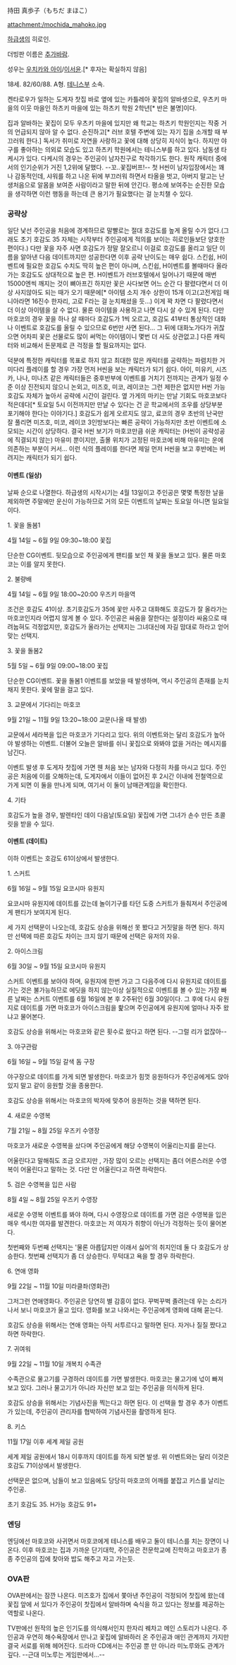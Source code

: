 持田 真歩子（もちだ まほこ）

attachment:/mochida_mahoko.jpg

[[하급생]]의 히로인.

더빙판 이름은 [[추가바람]].

성우는 [[우치카와 아이]]/[[이서윤]].[* 후자는 확실하지 않음]

18세. 82/60/88. A형. [[테니스]]부 소속.

켄타로우가 일하는 도게자 찻집 바로 옆에 있는 카틀레아 꽃집의 알바생으로, 우츠키 마을의 이웃 마을인 하츠키 마을에 있는 하츠키 학원 2학년[* 반은 불명]이다. 

집과 알바하는 꽃집이 모두 우츠키 마을에 있지만 왜 학교는 하츠키 학원인지는 작중 거의 언급되지 않아 알 수 없다. 순진하고[* 러브 호텔 주변에 있는 자기 집을 소개할 때 부끄러워 한다.] 독서가 취미로 자연을 사랑하고 꽃에 대해 상당히 지식이 높다. 하지만 야구를 좋아하는 의외로 모습도 있고 하츠키 학원에서는 테니스부를 하고 있다. 남동생 타케시가 있다. 다케시의 경우는 주인공이 남자친구로 착각하기도 한다. 원작 캐릭터 중에서의 인기순위가 거진 1,2위에 달했다. --꼬..꽃집버프!-- 첫 H씬이 남자입장에서는 꽤나 감동적인데, 샤워를 하고 나온 뒤에 부끄러워 하면서 타올을 벗고, 아버지 말고는 난생처음으로 알몸을 보여준 사람이라고 말한 뒤에 안긴다. 평소에 보여주는 순진한 모습을 생각하면 이런 행동을 하는데 큰 용기가 필요했다는 걸 눈치챌 수 있다.

=== 공략상 ===
일단 낯선 주인공을 처음에 경계하므로 말빨로는 절대 호감도를 높게 올릴 수가 없다.(그래도 초기 호감도 35 자체는 시작부터 주인공에게 적의를 보이는 히로인들보단 양호한 편이다.) 다만 꽃을 자주 사면 호감도가 정말 잘오르니 이걸로 호감도를 올리고 일단 이름을 알아낸 다음 데이트까지만 성공한다면 이후 공략 난이도는 매우 쉽다. 스킨쉽, H이벤트에 필요한 호감도 수치도 딱히 높은 편이 아니며, 스킨쉽, H이벤트를 볼때마다 올라가는 호감도도 상대적으로 높은 편. H이벤트가 러브호텔에서 일어나기 때문에 매번 15000엔씩 깨지는 것이 뼈아프긴 하지만 꽃은 사다보면 어느 순간 다 팔렸다면서 더 이상 사지않아도 되는 때가 오기 때문에[* 아이템 소지 개수 상한이 15개 이고(고전게임 매니아라면 16진수 한자리, 고로 F라는 걸 눈치채셨을 듯...) 이게 꽉 차면 다 팔렸다면서 더 이상 아이템을 살 수 없다. 물론 아이템을 사용하고 나면 다시 살 수 있게 된다. 다만 마호코의 경우 꽃을 하나 살 때마다 호감도가 1씩 오르고, 호감도 41부터 통상적인 대화나 이벤트로 호감도를 올릴 수 있으므로 6번만 사면 된다... 그 뒤에 대화노가다가 귀찮으면 어차피 꽃은 선물로도 많이 써먹는 아이템이니 몇번 더 사도 상관없고.] 다른 캐릭터와 비교해서 돈문제로 큰 걱정을 할 필요까지는 없다. 

덕분에 특정한 캐릭터를 목표로 하지 않고 최대한 많은 캐릭터를 공략하는 파렴치한 거미다리 플레이를 할 경우 가장 먼저 H씬을 보는 캐릭터가 되기 쉽다. 아이, 미유키, 시즈카, 나나, 미나츠 같은 캐릭터들은 중후반부에 이벤트를 거치기 전까지는 관계가 일정 수준 이상 진전되지 않으니 논외고, 미즈호, 미코, 레이코는 그런 제한은 없지만 H씬 가능 호감도 자체가 높아서 공략에 시간이 걸린다. 옆 가게의 마키는 만날 기회도 마호코보다 적은데다[* 토요일 5시 이전까지만 만날 수 있다는 건 곧 학교에서의 조우를 상당부분 포기해야 한다는 이야기다.] 호감도가 쉽게 오르지도 않고, 료코의 경우 초반의 난국만 잘 풀리면 미즈호, 미코, 레이코 3인방보다는 빠른 공략이 가능하지만 초반 이벤트에 소모되는 시간이 상당하다. 결국 H씬 보기가 마호코만큼 쉬운 캐릭터는 (H씬이 공략성공에 직결되지 않는) 마유미 뿐이지만, 출몰 위치가 고정된 마호코에 비해 마유미는 운에 의존하는 부분이 커서... 이런 식의 플레이를 한다면 제일 먼저 H씬을 보고 후반에는 버려지는 캐릭터가 되기 쉽다.

==== 이벤트 (일상) ====

날짜 순으로 나열한다. 하급생의 시작시기는 4월 13일이고 주인공은 몇몇 특정한 날을 제외하면 주말에만 운신이 가능하므로 거의 모든 이벤트의 날짜는 토요일 아니면 일요일이다.

1. 꽃을 돌봄1

4월 14일 ~ 6월 9일 09:30~18:00 꽃집 

단순한 CG이벤트. 뒷모습으로 주인공에게 팬티를 보인 채 꽃을 돌보고 있다. 물론 마호코는 이를 알지 못한다. 

2. 불량배

4월 14일 ~ 6월 9일 18:00~20:00 우즈키 마을역 

조건은 호감도 41이상. 초기호감도가 35에 꽃만 사주고 대화해도 호감도가 잘 올라가는 마호코인지라 어렵지 않게 볼 수 있다. 주인공은 싸움을 잘한다는 설정이라 싸움으로 때려눕혀도 걱정없지만, 호감도가 올라가는 선택지는 그녀대신에 자길 맘대로 하라고 얻어맞는 선택지.


3. 꽃을 돌봄2

5월 5일 ~ 6월 9일 09:00~18:00 꽃집

단순한 CG이벤트. 꽃을 돌봄1 이벤트를 보았을 때 발생하며, 역시 주인공의 존재를 눈치채지 못한다. 꽃에 말을 걸고 있다.

3. 교문에서 기다리는 마호코

9월 21일 ~ 11월 9일 13:20~18:00 교문(나올 때 발생)

교문에서 세라복을 입은 마호코가 기다리고 있다. 위의 이벤트와는 달리 호감도가 높아야 발생하는 이벤트. 더불어 오늘은 알바를 쉬니 꽃집으로 와봐야 없을 거라는 메시지를 남긴다.

이벤트 발생 후 도게자 찻집에 가면 웬 처음 보는 남자와 다정히 차를 마시고 있다. 주인공은 처음에 이를 오해하는데, 도게자에서 이들이 없어진 후 2시간 이내에 전철역으로 가게 되면 이 둘을 만나게 되며, 여기서 이 둘이 남매관계임을 확인한다.

4. 기타

호감도가 높을 경우, 발렌타인 데이 다음날(토요일) 꽃집에 가면 그녀가 손수 만든 초콜릿을 받을 수 있다.

==== 이벤트 (데이트) ====

이하 이벤트는 호감도 61이상에서 발생한다.

1. 스커트

6월 16일 ~ 9월 15일 요코시마 유원지

요코시마 유원지에 데이트를 갔는데 놀이기구를 타던 도중 스커트가 들춰져서 주인공에게 팬티가 보여지게 된다.

세 가지 선택문이 나오는데, 호감도 상승을 위해선 못 봤다고 거짓말을 하면 된다. 하지만 선택에 따른 호감도 차이는 크지 않기 때문에 선택은 유저의 자유.

2. 아이스크림

6월 30일 ~ 9월 15일 요코시마 유원지

스커트 이벤트를 보아야 하며, 유원지에 한번 가고 그 다음주에 다시 유원지로 데이트를 가는 것은 불가능하므로 에딧을 하지 않는이상 실질적으로 이벤트를 볼 수 있는 가장 빠른 날짜는 스커트 이벤트를 6월 16일에 본 후 2주뒤인 6월 30일이다. 
그 후에 다시 유원지로 데이트를 가면 마호코가 아이스크림을 핥으며 주인공에게 유원지에 얼마나 자주 왔냐고 물어본다.

호감도 상승을 위해서는 마호코와 같은 횟수로 왔다고 하면 된다. --그럴 리가 없잖아--

3. 야구관람

6월 16일 ~ 9월 15일 갈색 돔 구장

야구장으로 데이트를 가게 되면 발생한다. 마호코가 힘껏 응원하다가 주인공에게도 앉아있지 말고 같이 응원할 것을 종용한다.

호감도 상승을 위해서는 마호코의 박자에 맞추어 응원하는 것을 택하면 된다.

4. 새로운 수영복

7월 21일 ~ 8월 25일 우즈키 수영장

마호코가 새로운 수영복을 샀다며 주인공에게 해당 수영복이 어울리는지를 묻는다.

어울린다고 말해줘도 조금 오르지만 , 가장 많이 오르는 선택지는 좀더 어른스러운 수영복이 어울린다고 말하는 것.
다만 안 어울린다고 하면 하락한다.

5. 검은 수영복을 입은 사람

8월 4일 ~ 8월 25일 우즈키 수영장

새로운 수영복 이벤트를 봐야 하며, 다시 수영장으로 데이트를 가면 검은 수영복을 입은 매우 섹시한 여자를 발견한다. 마호코는 저 여자가 취향이 아닌가 걱정하는 듯이 물어본다.

첫번째와 두번째 선택지는 '물론 아릅답지만 이래서 싫어'의 취지인데 둘 다 호감도가 상승한다. 첫번째 선택지가 좀 더 상승한다. 무턱대고 욕을 할 경우 하락한다.

6. 연애 영화

9월 22일 ~ 11월 10일 미라클좌(영화관)

그저그런 연애영화다. 주인공은 당연히 별 감흥이 없다. 꾸벅꾸벅 졸려는데 우는 소리가 나서 보니 마호코가 울고 있다. 영화를 보고 나와서는 주인공에게 영화에 대해 묻는다. 

호감도 상승을 위해서는 연애 영화는 아직 서투르다고 말하면 된다. 자거나 질질 짰다고 하면 하락한다.

7. 귀여워

9월 22일 ~ 11월 10일 개복치 수족관

수족관으로 물고기를 구경하러 데이트를 가면 발생한다. 마호코는 물고기에 넋이 빠져 보고 있다. 그러나 물고기가 아니라 자신만 보고 있는 주인공을 의식하게 된다.

호감도 상승을 위해서는 기념사진을 찍는다고 하면 된다. 이 선택을 할 경우 추가 이벤트가 있는데, 주인공이 관리자를 협박하여 기념사진을 촬영하게 된다.

8. 키스

11월 17일 이후  세계 제일 공원

세계 제일 공원에서 18시 이후까지 데이트를 하게 되면 발생. 위 이벤트와는 달리 이것은 호감도 71이상에서 발생한다.

선택문은 없으며, 남들이 보고 있음에도 당당히 마호코의 어깨를 붙잡고 키스를 날리는 주인공.



초기 호감도 35. H가능 호감도 91+

=== 엔딩 ===

엔딩에선 마호코와 사귀면서 마호코에게 테니스를 배우고 둘이 테니스를 치는 장면이 나온다. 이후 마호코는 집과 가까운 단기대학, 주인공은 전문학교에 진학하고 마호코가 종종 주인공의 집에 찾아와 밥도 해주고 자고 가는듯.


=== OVA판 ===
OVA판에서는 잠깐 나온다. 미즈호가 집에서 쫓아낸 주인공이 걱정되어 찻집에 왔는데 꽃집 앞에 서 있다가 주인공이 찻집에서 알바하며 숙식을 하고 있다는 정보를 제공하는 역할로 나온다. 

TV판에선 원작의 높은 인기도를 의식해서인지 한자리 꿰차고 메인 스토리가 나온다. 주인공과 우연히 해수욕장에서 만나고 꽃집에 알바하러 온 주인공과 애인 관계까지 가지만 결국 서로를 위해 헤어진다. 드라마 CD에서는 주인공 뿐 만 아니라 미노루와도 관계가 깊다. --근대 미노루는 게임판에서...--

